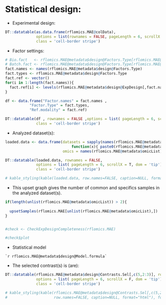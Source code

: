 <br>

# Statistical design:

* Experimental design:

<!-- ## Sample sheet overview -->

```r

DT::datatable(as.data.frame(rflomics.MAE@colData), 
              options = list(rownames = FALSE, pageLength = 6, scrollX = T, dom = 'tip'),
              class = 'cell-border stripe')

```

* Factor settings:

```r

# Bio.fact   <- rflomics.MAE@metadata$design@Factors.Type[rflomics.MAE@metadata$design@Factors.Type == "Bio"]
# Batch.fact <- rflomics.MAE@metadata$design@Factors.Type[rflomics.MAE@metadata$design@Factors.Type == "batch"]
fact.names <- names(rflomics.MAE@metadata$design@Factors.Type)
fact.types <- rflomics.MAE@metadata$design@Factors.Type
fact.ref <- vector()
for(i in 1:length(fact.names)){
  fact.ref[i] <- levels(rflomics.MAE@metadata$design@ExpDesign[,fact.names[i]])[1]
}

df <- data.frame("Factor.names" = fact.names ,
           "Factor.Type" = fact.types,
           "Ref.modality" = fact.ref)

DT::datatable(df , rownames = FALSE ,options = list( pageLength = 6, scrollX = F, dom = 'tip'),
              class = 'cell-border stripe')
```

<!-- * `r paste0("Biological factor : ",  paste0(names(Bio.fact), collapse = ", "))` -->
<!-- * `r paste0("Batch factor : ",  paste0(names(Batch.fact), collapse = ", "))` -->


* Analyzed dataset(s):

```r

loaded.data <- data.frame(datasets = sapply(names(rflomics.MAE@metadata$omicList), 
                              function(x){ paste0(rflomics.MAE@metadata$omicList[[x]], collapse = ", ") }), 
                          omics = names(rflomics.MAE@metadata$omicList)) %>% data.table::as.data.table()

DT::datatable(loaded.data, rownames = FALSE,
              options = list( pageLength = 6, scrollX = T, dom = 'tip'),
              class = 'cell-border stripe')

# kable_styling(kable(loaded.data, row.names=FALSE, caption=NULL, format="html"), font_size=12,full_width = F, position = "left")

```

* This upset graph gives the number of common and specifics samples in the analyzed dataset(s).


```r


if(length(unlist(rflomics.MAE@metadata$omicList)) > 2){
  
  upsetSamples(rflomics.MAE[unlist(rflomics.MAE@metadata$omicList),])
}


#check <- CheckExpDesignCompleteness(rflomics.MAE)

#check$plot
```

* Statistical model

```
`r rflomics.MAE@metadata$design@Model.formula`
```

* The selected contrast(s) is (are):

```r

DT::datatable(rflomics.MAE@metadata$design@Contrasts.Sel[,c(5,2:3)], rownames = FALSE,
              options = list( pageLength = 6, scrollX = F, dom = 'tip'),
              class = 'cell-border stripe')

# kable_styling(kable(rflomics.MAE@metadata$design@Contrasts.Sel[,c(5,2:3)], 
#                     row.names=FALSE, caption=NULL, format="html"), font_size=12,full_width = F, position = "left")
```

